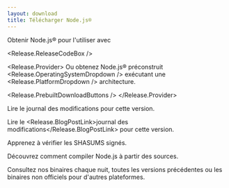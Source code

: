 ```yaml
---
layout: download
title: Télécharger Node.js®
---
```


<section>
Obtenir Node.js® <Release.VersionDropdown /> pour <Release.OperatingSystemDropdown /> l'utiliser <Release.InstallationMethodDropdown /> avec <Release.PackageManagerDropdown />

<Release.ReleaseCodeBox />

<Release.Provider>
  Ou obtenez Node.js® préconstruit <Release.OperatingSystemDropdown /> exécutant une <Release.PlatformDropdown /> architecture.

  <Release.PrebuiltDownloadButtons />
</Release.Provider>
</section>

<section>
Lire le <Release.ChangelogLink>journal des modifications</Release.ChangelogLink> pour cette version.

Lire le <Release.BlogPostLink>journal des modifications</Release.BlogPostLink> pour cette version.

Apprenez à <LinkWithArrow href="https://github.com/nodejs/node#verifying-binaries">vérifier</LinkWithArrow> les SHASUMS signés.

Découvrez comment <LinkWithArrow href="https://github.com/nodejs/node/blob/main/BUILDING.md#building-nodejs-on-supported-platforms">compiler Node.js</LinkWithArrow> à partir des sources.

Consultez nos binaires <LinkWithArrow href="https://nodejs.org/download/nightly/">chaque nuit</LinkWithArrow>, toutes les <Link href="/about/previous-releases#looking-for-latest-release-of-a-version-branch">versions précédentes</Link> ou les binaires <LinkWithArrow href="https://unofficial-builds.nodejs.org/download/">non officiels</LinkWithArrow> pour d'autres plateformes.

</section>
